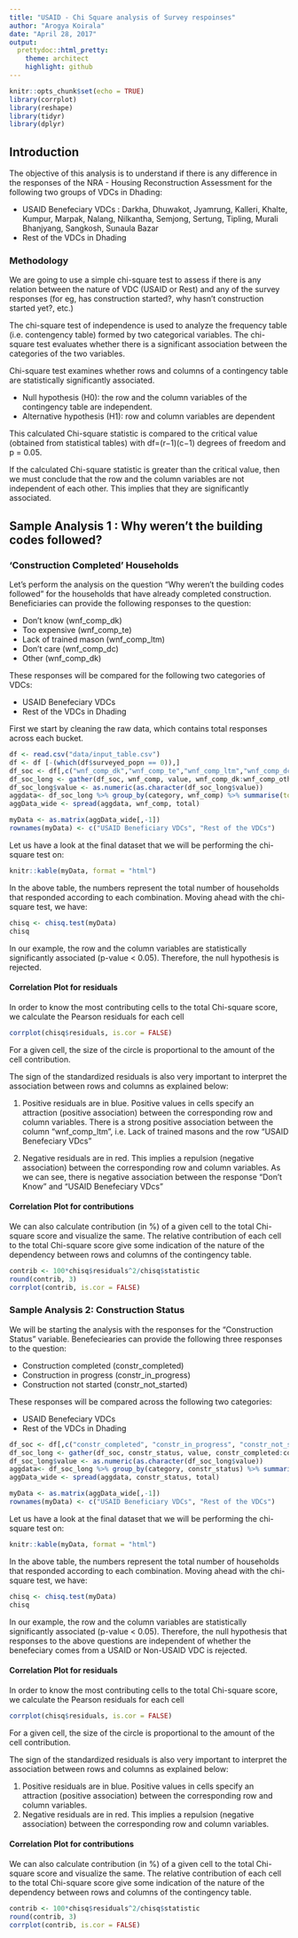 ```yaml
---
title: "USAID - Chi Square analysis of Survey respoinses"
author: "Arogya Koirala"
date: "April 28, 2017"
output:
  prettydoc::html_pretty:
    theme: architect
    highlight: github
---
```


```r
knitr::opts_chunk$set(echo = TRUE)
library(corrplot)
library(reshape)
library(tidyr)
library(dplyr)
```

## Introduction

The objective of this analysis is to understand if there is any difference in the responses of the NRA - Housing Reconstruction Assessment for the following two groups of VDCs in Dhading:

* USAID Benefeciary VDCs : Darkha, Dhuwakot, Jyamrung, Kalleri, Khalte, Kumpur, Marpak, Nalang, Nilkantha, Semjong, Sertung, Tipling, Murali Bhanjyang, Sangkosh, Sunaula Bazar
* Rest of the VDCs in Dhading

### Methodology
We are going to use a simple chi-square test to assess if there is any relation between the nature of VDC (USAID or Rest) and any of the survey responses (for eg, has construction started?, why hasn't construction started yet?, etc.)

The chi-square test of independence is used to analyze the frequency table (i.e. contengency table) formed by two categorical variables. The chi-square test evaluates whether there is a significant association between the categories of the two variables. 

Chi-square test examines whether rows and columns of a contingency table are statistically significantly associated.

* Null hypothesis (H0): the row and the column variables of the contingency table are independent.
* Alternative hypothesis (H1): row and column variables are dependent

This calculated Chi-square statistic is compared to the critical value (obtained from statistical tables) with df=(r−1)(c−1) degrees of freedom and p = 0.05.

If the calculated Chi-square statistic is greater than the critical value, then we must conclude that the row and the column variables are not independent of each other. This implies that they are significantly associated.

## Sample Analysis 1 : Why weren't the building codes followed?

### 'Construction Completed' Households

Let's perform the analysis on the question "Why weren't the building codes followed" for the households that have already completed construction. Beneficiaries can provide the following responses to the question:

* Don't know (wnf_comp_dk)
* Too expensive (wnf_comp_te)
* Lack of trained mason (wnf_comp_ltm)
* Don't care (wnf_comp_dc)
* Other (wnf_comp_dk)

These responses will be compared for the following two categories of VDCs: 

* USAID Benefeciary VDCs
* Rest of the VDCs in Dhading

First we start by cleaning the raw data, which contains total responses across each bucket.

```r
df <- read.csv("data/input_table.csv")
df <- df [-(which(df$surveyed_popn == 0)),]
df_soc <- df[,c("wnf_comp_dk","wnf_comp_te","wnf_comp_ltm","wnf_comp_dc","wnf_comp_other", "category")]
df_soc_long <- gather(df_soc, wnf_comp, value, wnf_comp_dk:wnf_comp_other, factor_key=TRUE)
df_soc_long$value <- as.numeric(as.character(df_soc_long$value))
aggdata<- df_soc_long %>% group_by(category, wnf_comp) %>% summarise(total = sum(value))
aggData_wide <- spread(aggdata, wnf_comp, total)

myData <- as.matrix(aggData_wide[,-1])
rownames(myData) <- c("USAID Beneficiary VDCs", "Rest of the VDCs")
```

Let us have a look at the final dataset that we will be performing the chi-square test on:
```r

knitr::kable(myData, format = "html")
```
In the above table, the numbers represent the total number of households that responded according to each combination. Moving ahead with the chi-square test, we have:
```r
chisq <- chisq.test(myData)
chisq
```
In our example, the row and the column variables are statistically significantly associated (p-value < 0.05). Therefore, the null hypothesis is rejected.


#### Correlation Plot for residuals
In order to know the most contributing cells to the total Chi-square score, we calculate the Pearson residuals for each cell
```r
corrplot(chisq$residuals, is.cor = FALSE)
```

For a given cell, the size of the circle is proportional to the amount of the cell contribution.

The sign of the standardized residuals is also very important to interpret the association between rows and columns as explained below:

1. Positive residuals are in blue. Positive values in cells specify an attraction (positive association) between the corresponding row and column variables. There is a strong positive association between the column "wnf_comp_ltm", i.e. Lack of trained masons and the row "USAID Benefeciary VDcs"
  
2. Negative residuals are in red. This implies a repulsion (negative association) between the corresponding row and column variables. As we can see, there is negative association between the response "Don't Know" and "USAID Benefeciary VDcs"

#### Correlation Plot for contributions
We can also calculate contribution (in %) of a given cell to the total Chi-square score and visualize the same. The relative contribution of each cell to the total Chi-square score give some indication of the nature of the dependency between rows and columns of the contingency table.
```r
contrib <- 100*chisq$residuals^2/chisq$statistic
round(contrib, 3)
corrplot(contrib, is.cor = FALSE)
```


### Sample Analysis 2: Construction Status
We will be starting the analysis with the responses for the "Construction Status" variable. Benefeciearies can provide the following three responses to the question:

* Construction completed (constr_completed)
* Construction in progress (constr_in_progress)
* Construction not started (constr_not_started)

These responses will be compared across the following two categories: 

* USAID Benefeciary VDCs
* Rest of the VDCs in Dhading


```r
df_soc <- df[,c("constr_completed", "constr_in_progress", "constr_not_started", "category")]
df_soc_long <- gather(df_soc, constr_status, value, constr_completed:constr_not_started, factor_key=TRUE)
df_soc_long$value <- as.numeric(as.character(df_soc_long$value))
aggdata<- df_soc_long %>% group_by(category, constr_status) %>% summarise(total = sum(value))
aggData_wide <- spread(aggdata, constr_status, total)

myData <- as.matrix(aggData_wide[,-1])
rownames(myData) <- c("USAID Beneficiary VDCs", "Rest of the VDCs")

```
Let us have a look at the final dataset that we will be performing the chi-square test on:
```r

knitr::kable(myData, format = "html")
```
In the above table, the numbers represent the total number of households that responded according to each combination. Moving ahead with the chi-square test, we have:
```r
chisq <- chisq.test(myData)
chisq
```

In our example, the row and the column variables are statistically significantly associated (p-value < 0.05). Therefore, the null hypothesis that responses to the above questions are independent of whether the benefeciary comes from a USAID or Non-USAID VDC is rejected.

#### Correlation Plot for residuals
In order to know the most contributing cells to the total Chi-square score, we calculate the Pearson residuals for each cell
```r
corrplot(chisq$residuals, is.cor = FALSE)
```

For a given cell, the size of the circle is proportional to the amount of the cell contribution.

The sign of the standardized residuals is also very important to interpret the association between rows and columns as explained below:

1. Positive residuals are in blue. Positive values in cells specify an attraction (positive association) between the corresponding row and column variables.
2. Negative residuals are in red. This implies a repulsion (negative association) between the corresponding row and column variables.


#### Correlation Plot for contributions
We can also calculate contribution (in %) of a given cell to the total Chi-square score and visualize the same. The relative contribution of each cell to the total Chi-square score give some indication of the nature of the dependency between rows and columns of the contingency table.
```r
contrib <- 100*chisq$residuals^2/chisq$statistic
round(contrib, 3)
corrplot(contrib, is.cor = FALSE)
```


